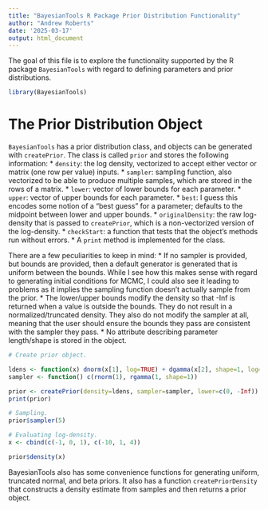 ```yaml
---
title: "BayesianTools R Package Prior Distribution Functionality"
author: "Andrew Roberts"
date: '2025-03-17'
output: html_document
---
```


The goal of this file is to explore the functionality supported by the R package
`BayesianTools` with regard to defining parameters and prior distributions.

```r
library(BayesianTools)
```

# The Prior Distribution Object
`BayesianTools` has a prior distribution class, and objects can be generated with 
`createPrior`. The class is called `prior` and stores the following information:
* `density`: the log density, vectorized to accept either vector or matrix (one row per value) inputs.
* `sampler`: sampling function, also vectorized to be able to produce multiple samples, which are stored in the rows of a matrix.
* `lower`: vector of lower bounds for each parameter.
* `upper`: vector of upper bounds for each parameter.
* `best`: I guess this encodes some notion of a "best guess" for a parameter; defaults to the midpoint between lower and upper bounds.
* `originalDensity`: the raw log-density that is passed to `createPrior`, which is a non-vectorized version of the log-density.
* `checkStart`: a function that tests that the object's methods run without errors.
* A `print` method is implemented for the class.

There are a few peculiarities to keep in mind:
* If no sampler is provided, but bounds are provided, then a default generator is generated that is uniform between the bounds. While I see how this makes sense with regard to generating initial conditions for MCMC, I could also see it leading to problems as it implies the sampling function doesn't actually sample from the prior.
* The lower/upper bounds modify the density so that -Inf is returned when a value is outside the bounds. They do not result in a normalized/truncated density. They also do not modify the sampler at all, meaning that the user should ensure the bounds they pass are consistent with the sampler they pass.
* No attribute describing parameter length/shape is stored in the object.


```r
# Create prior object.

ldens <- function(x) dnorm(x[1], log=TRUE) + dgamma(x[2], shape=1, log=TRUE)
sampler <- function() c(rnorm(1), rgamma(1, shape=1))

prior <- createPrior(density=ldens, sampler=sampler, lower=c(0, -Inf))
print(prior)
```

```r
# Sampling.
prior$sampler(5)
```
```r
# Evaluating log-density.
x <- cbind(c(-1, 0, 1), c(-10, 1, 4))

prior$density(x)
```

BayesianTools also has some convenience functions for generating uniform, truncated normal,
and beta priors. It also has a function `createPriorDensity` that constructs a density 
estimate from samples and then returns a prior object.


